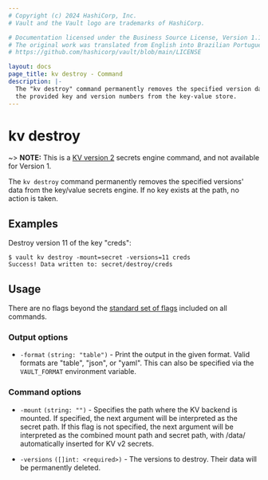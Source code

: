 ```yaml
---
# Copyright (c) 2024 HashiCorp, Inc.
# Vault and the Vault logo are trademarks of HashiCorp.

# Documentation licensed under the Business Source License, Version 1.1.
# The original work was translated from English into Brazilian Portuguese.
# https://github.com/hashicorp/vault/blob/main/LICENSE

layout: docs
page_title: kv destroy - Command
description: |-
  The "kv destroy" command permanently removes the specified version data for
  the provided key and version numbers from the key-value store.
---
```


# kv destroy

~> **NOTE:** This is a [KV version 2](/vault/docs/secrets/kv/kv-v2) secrets
engine command, and not available for Version 1.

The `kv destroy` command permanently removes the specified versions' data
from the key/value secrets engine. If no key exists at the path, no action is
taken.

## Examples

Destroy version 11 of the key "creds":

```shell-session
$ vault kv destroy -mount=secret -versions=11 creds
Success! Data written to: secret/destroy/creds
```

## Usage

There are no flags beyond the [standard set of flags](/vault/docs/commands)
included on all commands.

### Output options

- `-format` `(string: "table")` - Print the output in the given format. Valid
  formats are "table", "json", or "yaml". This can also be specified via the
  `VAULT_FORMAT` environment variable.

### Command options

- `-mount` `(string: "")` - Specifies the path where the KV backend is mounted.
  If specified, the next argument will be interpreted as the secret path. If
  this flag is not specified, the next argument will be interpreted as the
  combined mount path and secret path, with /data/ automatically inserted for
  KV v2 secrets.

- `-versions` `([]int: <required>)` - The versions to destroy. Their data will
  be permanently deleted.
